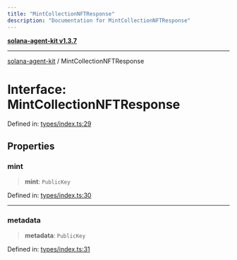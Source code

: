 ```yaml
---
title: "MintCollectionNFTResponse"
description: "Documentation for MintCollectionNFTResponse"
---
```


[**solana-agent-kit v1.3.7**](../README.md)

***

[solana-agent-kit](../README.md) / MintCollectionNFTResponse

# Interface: MintCollectionNFTResponse

Defined in: [types/index.ts:29](https://github.com/scriptscrypt/solana-agent-kit/blob/28121611ae2e5ee3f891044cd4631bfb441231fc/src/types/index.ts#L29)

## Properties

### mint

> **mint**: `PublicKey`

Defined in: [types/index.ts:30](https://github.com/scriptscrypt/solana-agent-kit/blob/28121611ae2e5ee3f891044cd4631bfb441231fc/src/types/index.ts#L30)

***

### metadata

> **metadata**: `PublicKey`

Defined in: [types/index.ts:31](https://github.com/scriptscrypt/solana-agent-kit/blob/28121611ae2e5ee3f891044cd4631bfb441231fc/src/types/index.ts#L31)
